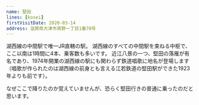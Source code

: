 ```yaml
---
name: 堅田
lines: [kosei]
firstVisitDate: 2020-03-14
address: 滋賀県大津市真野一丁目1番70号
---
```



湖西線の中間駅で唯一JR直轄の駅。
湖西線のすべての中間駅を束ねる中枢で、ここ以南は1時間に4本、乗客数も多いです。
近江八景の一つ、堅田の落雁が有名であり、1974年開業の湖西線の駅にも関わらず鉄道唱歌に地名が登場します（唱歌が作られたのは湖西線の前身とも言える江若鉄道の堅田駅ができた1923年よりも前です）。

なぜここで降りたのか覚えていませんが、恐らく堅田行きの普通に乗ったのだと思います。
